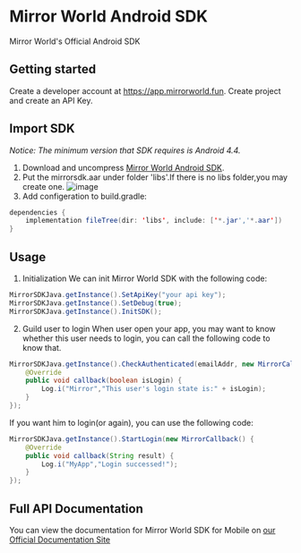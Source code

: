 # Mirror World Android SDK

Mirror World's Official Android SDK  

## Getting started
Create a developer account at https://app.mirrorworld.fun. Create project and create an API Key.  

## Import SDK
*Notice:
The minimum version that SDK requires is Android 4.4.*

1. Download and uncompress [Mirror World Android SDK](https://github.com/mirrorworld-universe/mirrorworld-sdk-android/releases/tag/v0.1.0).  
2. Put the mirrorsdk.aar under folder 'libs'.If there is no libs folder,you may create one.
![image](https://internal-api-drive-stream.feishu.cn/space/api/box/stream/download/v2/cover/boxcnm7QhYooAjDdWrAZYp8zB2e/?fallback_source=1&height=1280&mount_node_token=doxcnIIeWAQW8ESeiGush255kXd&mount_point=docx_image&policy=equal&width=1280)
3. Add configeration to build.gradle:
```java
dependencies {
    implementation fileTree(dir: 'libs', include: ['*.jar','*.aar'])
}
```

## Usage
1. Initialization
We can init Mirror World SDK with the following code:  
```java
MirrorSDKJava.getInstance().SetApiKey("your api key");
MirrorSDKJava.getInstance().SetDebug(true);
MirrorSDKJava.getInstance().InitSDK();
```

2. Guild user to login
When user open your app, you may want to know whether this user needs to login, you can call the following code to know that.
```java
MirrorSDKJava.getInstance().CheckAuthenticated(emailAddr, new MirrorCallback() {
    @Override
    public void callback(boolean isLogin) {
        Log.i("Mirror","This user's login state is:" + isLogin);
    }
});
```
If you want him to login(or again), you can use the following code:
```java
MirrorSDKJava.getInstance().StartLogin(new MirrorCallback() {
    @Override
    public void callback(String result) {
        Log.i("MyApp","Login successed!");
    }
});
```

## Full API Documentation
You can view the documentation for Mirror World SDK for Mobile on [our Official Documentation Site](https://docs.mirrorworld.fun/android/android-APIReference)
